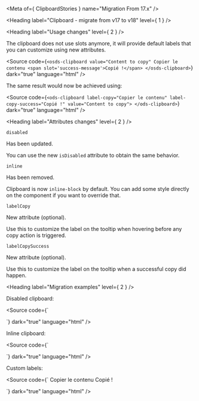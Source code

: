 
<Meta of={ ClipboardStories } name="Migration From 17.x" />

<Heading label="Clipboard - migrate from v17 to v18" level={ 1 } />

<Heading label="Usage changes" level={ 2 } />

The clipboard does not use slots anymore, it will provide default labels that you can customize using new attributes.

<Source code={`
<osds-clipboard value="Content to copy"
  Copier le contenu
  <span slot='success-message'>Copié !</span>
</osds-clipboard>
`}
        dark="true"
        language="html" />

The same result would now be achieved using:

<Source code={`
<ods-clipboard label-copy="Copier le contenu"
               label-copy-success="Copié !"
               value="Content to copy">
</ods-clipboard>
`}
        dark="true"
        language="html" />

<Heading label="Attributes changes" level={ 2 } />

`disabled` <OdsBadge color="information" label="Updated" size="sm" />

Has been updated.

You can use the new `isDisabled` attribute to obtain the same behavior.

`inline ` <OdsBadge color="critical" label="Removed" size="sm" />

Has been removed.

Clipboard is now `inline-block` by default.
You can add some style directly on the component if you want to override that.

`labelCopy` <OdsBadge color="success" label="New" size="sm" />

New attribute (optional).

Use this to customize the label on the tooltip when hovering before any copy action is triggered.

`labelCopySuccess` <OdsBadge color="success" label="New" size="sm" />

New attribute (optional).

Use this to customize the label on the tooltip when a successful copy did happen.

<Heading label="Migration examples" level={ 2 } />

Disabled clipboard:

<Source code={`
<osds-clipboard disabled>
</osds-clipboard>

<!-- is now -->

<ods-clipboard is-disabled>
</ods-clipboard>
`}
        dark="true"
        language="html" />

Inline clipboard:

<Source code={`
<osds-clipboard inline>
</osds-clipboard>

<!-- is now -->

<ods-clipboard>
</ods-clipboard>
`}
        dark="true"
        language="html" />

Custom labels:

<Source code={`
<osds-clipboard>
  Copier le contenu
  <span slot='success-message'>Copié !</span>
</osds-clipboard>

<!-- is now -->

<ods-clipboard label-copy="Copier le contenu"
               label-copy-success="Copié !">
</ods-clipboard>
`}
        dark="true"
        language="html" />
